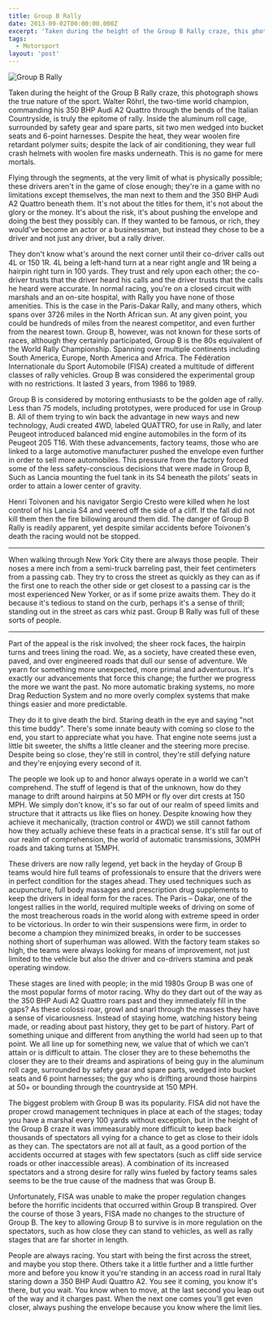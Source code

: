 ```yaml
---
title: Group B Rally
date: 2013-09-02T00:00:00.000Z
excerpt: 'Taken during the height of the Group B Rally craze, this photograph shows the true nature of the sport. Walter Röhrl, the two-time world champion, commanding his 350 BHP Audi A2 Quattro through the bends of the Italian Countryside, is truly the epitome of rally. Inside the aluminum roll cage, surrounded by safety gear and spare parts, sit two men wedged into bucket seats and 6-point harnesses. Despite the heat, they wear woolen fire retardant polymer suits; despite the lack of air conditioning, they wear full crash helmets with woolen fire masks underneath. This is no game for mere mortals.'
tags:
  - Motorsport
layout: 'post'
---
```


![Group B Rally](../../images/group-b-rally/AudiBlomqvist1983Sanremo.jpg)

Taken during the height of the Group B Rally craze, this photograph shows the true nature of the sport. Walter Röhrl, the two-time world champion, commanding his 350 BHP Audi A2 Quattro through the bends of the Italian Countryside, is truly the epitome of rally. Inside the aluminum roll cage, surrounded by safety gear and spare parts, sit two men wedged into bucket seats and 6-point harnesses. Despite the heat, they wear woolen fire retardant polymer suits; despite the lack of air conditioning, they wear full crash helmets with woolen fire masks underneath. This is no game for mere mortals.

Flying through the segments, at the very limit of what is physically possible; these drivers aren't in the game of close enough; they're in a game with no limitations except themselves, the man next to them and the 350 BHP Audi A2 Quattro beneath them. It's not about the titles for them, it's not about the glory or the money. It's about the risk, it's about pushing the envelope and doing the best they possibly can. If they wanted to be famous, or rich, they would've become an actor or a businessman, but instead they chose to be a driver and not just any driver, but a rally driver.

They don't know what's around the next corner until their co-driver calls out 4L or 150 1R. 4L being a left-hand turn at a near right angle and 1R being a hairpin right turn in 100 yards. They trust and rely upon each other; the co-driver trusts that the driver heard his calls and the driver trusts that the calls he heard were accurate. In normal racing, you're on a closed circuit with marshals and an on-site hospital, with Rally you have none of those amenities. This is the case in the Paris-Dakar Rally, and many others, which spans over 3726 miles in the North African sun. At any given point, you could be hundreds of miles from the nearest competitor, and even further from the nearest town. Group B, however, was not known for these sorts of races, although they certainly participated, Group B is the 80s equivalent of the World Rally Championship. Spanning over multiple continents including South America, Europe, North America and Africa. The Fédération Internationale du Sport Automobile (FISA) created a multitude of different classes of rally vehicles. Group B was considered the experimental group with no restrictions. It lasted 3 years, from 1986 to 1989.

Group B is considered by motoring enthusiasts to be the golden age of rally. Less than 75 models, including prototypes, were produced for use in Group B. All of them trying to win back the advantage in new ways and new technology, Audi created 4WD, labeled QUATTRO, for use in Rally, and later Peugeot introduced balanced mid engine automobiles in the form of its Peugeot 205 T16. With these advancements, factory teams, those who are linked to a large automotive manufacturer pushed the envelope even further in order to sell more automobiles. This pressure from the factory forced some of the less safety-conscious decisions that were made in Group B, Such as Lancia mounting the fuel tank in its S4 beneath the pilots' seats in order to attain a lower center of gravity.

Henri Toivonen and his navigator Sergio Cresto were killed when he lost control of his Lancia S4 and veered off the side of a cliff. If the fall did not kill them then the fire billowing around them did. The danger of Group B Rally is readily apparent, yet despite similar accidents before Toivonen's death the racing would not be stopped.

---

When walking through New York City there are always those people. Their noses a mere inch from a semi-truck barreling past, their feet centimeters from a passing cab. They try to cross the street as quickly as they can as if the first one to reach the other side or get closest to a passing car is the most experienced New Yorker, or as if some prize awaits them. They do it because it's tedious to stand on the curb, perhaps it's a sense of thrill; standing out in the street as cars whiz past. Group B Rally was full of these sorts of people.

---

Part of the appeal is the risk involved; the sheer rock faces, the hairpin turns and trees lining the road. We, as a society, have created these even, paved, and over engineered roads that dull our sense of adventure. We yearn for something more unexpected, more primal and adventurous. It's exactly our advancements that force this change; the further we progress the more we want the past. No more automatic braking systems, no more Drag Reduction System and no more overly complex systems that make things easier and more predictable.

They do it to give death the bird. Staring death in the eye and saying "not this time buddy". There's some innate beauty with coming so close to the end, you start to appreciate what you have. That engine note seems just a little bit sweeter, the shifts a little cleaner and the steering more precise. Despite being so close, they're still in control, they're still defying nature and they're enjoying every second of it.

The people we look up to and honor always operate in a world we can't comprehend. The stuff of legend is that of the unknown, how do they manage to drift around hairpins at 50 MPH or fly over dirt crests at 150 MPH. We simply don't know, it's so far out of our realm of speed limits and structure that it attracts us like flies on honey. Despite knowing how they achieve it mechanically, (traction control or 4WD) we still cannot fathom how they actually achieve these feats in a practical sense. It's still far out of our realm of comprehension, the world of automatic transmissions, 30MPH roads and taking turns at 15MPH.

These drivers are now rally legend, yet back in the heyday of Group B teams would hire full teams of professionals to ensure that the drivers were in perfect condition for the stages ahead. They used techniques such as acupuncture, full body massages and prescription drug supplements to keep the drivers in ideal form for the races. The Paris – Dakar, one of the longest rallies in the world, required multiple weeks of driving on some of the most treacherous roads in the world along with extreme speed in order to be victorious. In order to win their suspensions were firm, in order to become a champion they minimized breaks, in order to be successes nothing short of superhuman was allowed. With the factory team stakes so high, the teams were always looking for means of improvement, not just limited to the vehicle but also the driver and co-drivers stamina and peak operating window.

These stages are lined with people; in the mid 1980s Group B was one of the most popular forms of motor racing. Why do they dart out of the way as the 350 BHP Audi A2 Quattro roars past and they immediately fill in the gaps? As these colossi roar, growl and snarl through the masses they have a sense of vicariousness. Instead of staying home, watching history being made, or reading about past history, they get to be part of history. Part of something unique and different from anything the world had seen up to that point. We all line up for something new, we value that of which we can't attain or is difficult to attain. The closer they are to these behemoths the closer they are to their dreams and aspirations of being guy in the aluminum roll cage, surrounded by safety gear and spare parts, wedged into bucket seats and 6 point harnesses; the guy who is drifting around those hairpins at 50+ or bounding through the countryside at 150 MPH.

The biggest problem with Group B was its popularity. FISA did not have the proper crowd management techniques in place at each of the stages; today you have a marshal every 100 yards without exception, but in the height of the Group B craze it was immeasurably more difficult to keep back thousands of spectators all vying for a chance to get as close to their idols as they can. The spectators are not all at fault, as a good portion of the accidents occurred at stages with few spectators (such as cliff side service roads or other inaccessible areas). A combination of its increased spectators and a strong desire for rally wins fueled by factory teams sales seems to be the true cause of the madness that was Group B.

Unfortunately, FISA was unable to make the proper regulation changes before the horrific incidents that occurred within Group B transpired. Over the course of those 3 years, FISA made no changes to the structure of Group B. The key to allowing Group B to survive is in more regulation on the spectators, such as how close they can stand to vehicles, as well as rally stages that are far shorter in length.

People are always racing. You start with being the first across the street, and maybe you stop there. Others take it a little further and a little further more and before you know it you're standing in an access road in rural Italy staring down a 350 BHP Audi Quattro A2. You see it coming, you know it's there, but you wait. You know when to move, at the last second you leap out of the way and it charges past. When the next one comes you'll get even closer, always pushing the envelope because you know where the limit lies.

